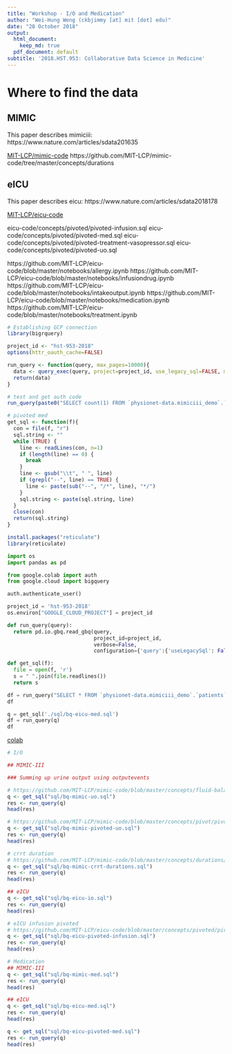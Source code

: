 ```yaml
---
title: "Workshop - I/O and Medication"
author: "Wei-Hung Weng (ckbjimmy [at] mit [dot] edu)"
date: "28 October 2018"
output:
  html_document:
    keep_md: true
  pdf_document: default
subtitle: '2018.HST.953: Collaborative Data Science in Medicine'
---
```





# Where to find the data


## MIMIC

This paper describes mimiciii: https://www.nature.com/articles/sdata201635

[MIT-LCP/mimic-code](https://github.com/MIT-LCP/mimic-code)
https://github.com/MIT-LCP/mimic-code/tree/master/concepts/durations


## eICU

This paper describes eicu: https://www.nature.com/articles/sdata2018178

[MIT-LCP/eicu-code](https://github.com/MIT-LCP/eicu-code)

eicu-code/concepts/pivoted/pivoted-infusion.sql
eicu-code/concepts/pivoted/pivoted-med.sql
eicu-code/concepts/pivoted/pivoted-treatment-vasopressor.sql
eicu-code/concepts/pivoted/pivoted-uo.sql

https://github.com/MIT-LCP/eicu-code/blob/master/notebooks/allergy.ipynb
https://github.com/MIT-LCP/eicu-code/blob/master/notebooks/infusiondrug.ipynb
https://github.com/MIT-LCP/eicu-code/blob/master/notebooks/intakeoutput.ipynb
https://github.com/MIT-LCP/eicu-code/blob/master/notebooks/medication.ipynb
https://github.com/MIT-LCP/eicu-code/blob/master/notebooks/treatment.ipynb


```r
# Establishing GCP connection
library(bigrquery)

project_id <- "hst-953-2018"
options(httr_oauth_cache=FALSE)

run_query <- function(query, max_pages=10000){
  data <- query_exec(query, project=project_id, use_legacy_sql=FALSE, max_pages=100)
  return(data)
}

# test and get auth code
run_query(paste0("SELECT count(1) FROM `physionet-data.mimiciii_demo`.`patients`"))
```

```r

# pivoted med
get_sql <- function(f){
  con = file(f, "r")
  sql.string <- ""
  while (TRUE) {
    line <- readLines(con, n=1)
    if (length(line) == 0) {
      break
    }
    line <- gsub("\\t", " ", line)
    if (grepl("--", line) == TRUE) {
      line <- paste(sub("--", "/*", line), "*/")
    }
    sql.string <- paste(sql.string, line)
  }
  close(con)
  return(sql.string)
}
```

```r
install.packages("reticulate")
library(reticulate)
```

```python
import os
import pandas as pd

from google.colab import auth
from google.cloud import bigquery

auth.authenticate_user()

project_id = 'hst-953-2018'
os.environ["GOOGLE_CLOUD_PROJECT"] = project_id

def run_query(query):
  return pd.io.gbq.read_gbq(query, 
                            project_id=project_id, 
                            verbose=False, 
                            configuration={'query':{'useLegacySql': False}})

def get_sql(f):
  file = open(f, 'r')
  s = " ".join(file.readlines())
  return s

df = run_query("SELECT * FROM `physionet-data.mimiciii_demo`.`patients` limit 10")
df

q = get_sql('./sql/bq-eicu-med.sql')
df = run_query(q)
df
```

[colab](https://colab.research.google.com/drive/1HZHT6BUNNoTE89TF09EveRBMeyZfEI-7)

```r
# I/O

## MIMIC-III

### Summing up urine output using outputevents

# https://github.com/MIT-LCP/mimic-code/blob/master/concepts/fluid-balance/urine-output.sql
q <- get_sql("sql/bq-mimic-uo.sql")
res <- run_query(q)
head(res)

# https://github.com/MIT-LCP/mimic-code/blob/master/concepts/pivot/pivoted-uo.sql
q <- get_sql("sql/bq-mimic-pivoted-uo.sql")
res <- run_query(q)
head(res)

# crrt duration
# https://github.com/MIT-LCP/mimic-code/blob/master/concepts/durations/crrt-durations.sql
q <- get_sql("sql/bq-mimic-crrt-durations.sql")
res <- run_query(q)
head(res)

## eICU
q <- get_sql("sql/bq-eicu-io.sql")
res <- run_query(q)
head(res)

# eICU infusion pivoted
# https://github.com/MIT-LCP/eicu-code/blob/master/concepts/pivoted/pivoted-infusion.sql
q <- get_sql("sql/bq-eicu-pivoted-infusion.sql")
res <- run_query(q)
head(res)

# Medication
## MIMIC-III
q <- get_sql("sql/bq-mimic-med.sql")
res <- run_query(q)
head(res)

## eICU
q <- get_sql("sql/bq-eicu-med.sql")
res <- run_query(q)
head(res)

q <- get_sql("sql/bq-eicu-pivoted-med.sql")
res <- run_query(q)
head(res)

```

